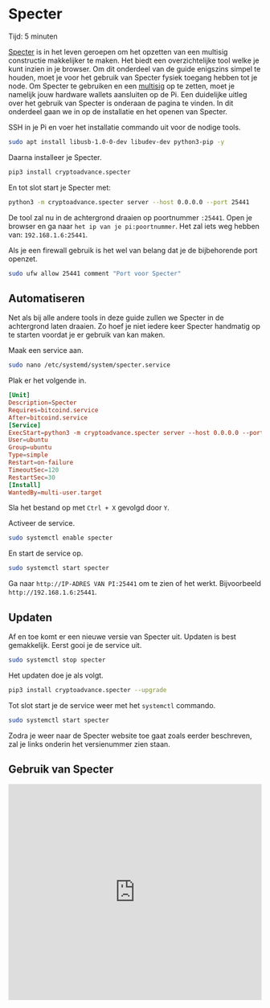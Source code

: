 
# Specter

<Callout emoji="&#x2139;">
	Tijd: 5 minuten
</Callout>

[Specter](https://github.com/cryptoadvance/specter-desktop) is in het leven geroepen om het opzetten van een multisig constructie makkelijker te maken. Het biedt een overzichtelijke tool welke je kunt inzien in je browser. Om dit onderdeel van de guide enigszins simpel te houden, moet je voor het gebruik van Specter fysiek toegang hebben tot je node. Om Specter te gebruiken en een [multisig](https://youtu.be/yeLqe_gg2u0) op te zetten, moet je namelijk jouw hardware wallets aansluiten op de Pi. Een duidelijke uitleg over het gebruik van Specter is onderaan de pagina te vinden. In dit onderdeel gaan we in op de installatie en het openen van Specter.

SSH in je Pi en voer het installatie commando uit voor de nodige tools.

```bash
sudo apt install libusb-1.0-0-dev libudev-dev python3-pip -y
```

Daarna installeer je Specter.

```bash
pip3 install cryptoadvance.specter
```

En tot slot start je Specter met:

```bash
python3 -m cryptoadvance.specter server --host 0.0.0.0 --port 25441
```

De tool zal nu in de achtergrond draaien op poortnummer `:25441`. Open je browser en ga naar `het ip van je pi:poortnummer`. Het zal iets weg hebben van: `192.168.1.6:25441`.

Als je een firewall gebruik is het wel van belang dat je de bijbehorende port openzet.

```bash
sudo ufw allow 25441 comment "Port voor Specter"
```

## Automatiseren

Net als bij alle andere tools in deze guide zullen we Specter in de achtergrond laten draaien. Zo hoef je niet iedere keer Specter handmatig op te starten voordat je er gebruik van kan maken.

Maak een service aan.

```bash
sudo nano /etc/systemd/system/specter.service
```

Plak er het volgende in.

```toml
[Unit]
Description=Specter
Requires=bitcoind.service
After=bitcoind.service
[Service]
ExecStart=python3 -m cryptoadvance.specter server --host 0.0.0.0 --port 25441
User=ubuntu
Group=ubuntu
Type=simple
Restart=on-failure
TimeoutSec=120
RestartSec=30
[Install]
WantedBy=multi-user.target
```

Sla het bestand op met `Ctrl + X` gevolgd door `Y`.

Activeer de service.

```bash
sudo systemctl enable specter
```

En start de service op.

```bash
sudo systemctl start specter
```

Ga naar `http://IP-ADRES VAN PI:25441` om te zien of het werkt. Bijvoorbeeld `http://192.168.1.6:25441`.

## Updaten

Af en toe komt er een nieuwe versie van Specter uit. Updaten is best gemakkelijk. Eerst gooi je de service uit.

```bash
sudo systemctl stop specter
```

Het updaten doe je als volgt.

```bash
pip3 install cryptoadvance.specter --upgrade
```

Tot slot start je de service weer met het `systemctl` commando.

```bash
sudo systemctl start specter
```

Zodra je weer naar de Specter website toe gaat zoals eerder beschreven, zal je links onderin het versienummer zien staan.

## Gebruik van Specter

<Bleed>
  <iframe width="100%" height="430" src="https://www.youtube.com/embed/ZQvCncdFMPo" frameborder="0" allow="accelerometer; autoplay; clipboard-write; encrypted-media; gyroscope; picture-in-picture" allowfullscreen />
</Bleed>